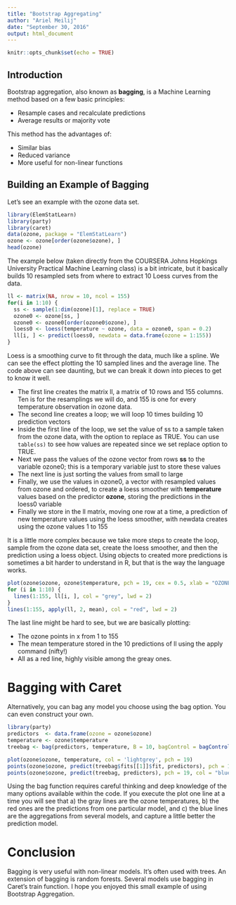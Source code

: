 ```yaml
---
title: "Bootstrap Aggregating"
author: "Ariel Meilij"
date: "September 30, 2016"
output: html_document
---
```


```r
knitr::opts_chunk$set(echo = TRUE)
```

## Introduction
Bootstrap aggregation, also known as __bagging__, is a Machine Learning method based on a few basic principles:

* Resample cases and recalculate predictions
* Average results or majority vote

This method has the advantages of:

* Similar bias
* Reduced variance
* More useful for non-linear functions

## Building an Example of Bagging

Let's see an example with the ozone data set.

```r
library(ElemStatLearn)
library(party)
library(caret)
data(ozone, package = "ElemStatLearn")
ozone <- ozone[order(ozone$ozone), ]
head(ozone)
```

The example below (taken directly from the COURSERA Johns Hopkings University Practical Machine Learning class) is a bit intricate, but it basically builds 10 resampled sets from where to extract 10 Loess curves from the data. 

```r
ll <- matrix(NA, nrow = 10, ncol = 155)
for(i in 1:10) {
  ss <- sample(1:dim(ozone)[1], replace = TRUE)
  ozone0 <- ozone[ss, ]
  ozone0 <- ozone0[order(ozone0$ozone), ]
  loess0 <- loess(temperature ~ ozone, data = ozone0, span = 0.2)
  ll[i, ] <- predict(loess0, newdata = data.frame(ozone = 1:155))
}
```

Loess is a smoothing curve to fit through the data, much like a spline. We can see the effect plotting the 10 sampled lines and the average line. The code above can see daunting, but we can break it down into pieces to get to know it well.

* The first line creates the matrix ll, a matrix of 10 rows and 155 columns. Ten is for the resamplings we will do, and 155 is one for every temperature observation in ozone data.
* The second line creates a loop; we will loop 10 times building 10 prediction vectors
* Inside the first line of the loop, we set the value of ss to a sample taken from the ozone data, with the option to replace as TRUE. You can use <code>table(ss)</code> to see how values are repeated since we set replace option to TRUE.
* Next we pass the values of the ozone vector from rows __ss__ to the variable ozone0; this is a temporary variable just to store these values 
* The next line is just sorting the values from small to large
* Finally, we use the values in ozone0, a vector with resampled values from ozone and ordered, to create a loess smoother with  __temperature__ values based on the predictor __ozone__, storing the predictions in the loess0 variable
* Finally we store in the ll matrix, moving one row at a time, a prediction of new temperature values using the loess smoother, with newdata creates using the ozone values 1 to 155

It is a little more complex because we take more steps to create the loop, sample from the ozone data set, create the loess smoother, and then the prediction using a loess object. Using objects to created more predictions is sometimes a bit harder to understand in R, but that is the way the language works. 

```r
plot(ozone$ozone, ozone$temperature, pch = 19, cex = 0.5, xlab = "OZONE", ylab = "Temperature in Centigrades")
for (i in 1:10) {
  lines(1:155, ll[i, ], col = "grey", lwd = 2)
}
lines(1:155, apply(ll, 2, mean), col = "red", lwd = 2)
```

The last line might be hard to see, but we are basically plotting:

* The ozone points in x from 1 to 155
* The mean temperature stored in the 10 predictions of ll using the apply command (nifty!)
* All as a red line, highly visible among the greay ones. 

# Bagging with Caret
Alternatively, you can bag any model you choose using the bag option. You can even construct your own.

```r
library(party)
predictors  <- data.frame(ozone = ozone$ozone)
temperature <- ozone$temperature
treebag <- bag(predictors, temperature, B = 10, bagControl = bagControl(fit = ctreeBag$fit, predict = ctreeBag$pred, aggregate = ctreeBag$aggregate))

plot(ozone$ozone, temperature, col = 'lightgrey', pch = 19)
points(ozone$ozone, predict(treebag$fits[[1]]$fit, predictors), pch = 19, col = "red")
points(ozone$ozone, predict(treebag, predictors), pch = 19, col = "blue")
```

Using the bag function requires careful thinking and deep knowledge of the many options available within the code. If you execute the plot one line at a time you will see that a) the gray lines are the ozone temperatures, b) the red ones are the predictions from one particular model, and c) the blue lines are the aggregations from several models, and capture a little better the prediction model.

# Conclusion
Bagging is very useful with non-linear models. It's often used with trees. An extension of bagging is random forests. Several models use bagging in Caret's train function. I hope you enjoyed this small example of using Bootstrap Aggregation. 
